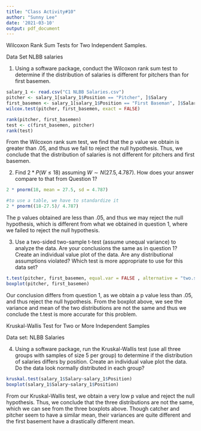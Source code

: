 ```yaml
---
title: "Class Activity#10"
author: "Sunny Lee"
date: '2021-03-10'
output: pdf_document
---
```


Wilcoxon Rank Sum Tests for Two Independent Samples.

Data Set NLBB salaries

1) Using a software package, conduct the Wilcoxon rank sum test to determine if the distribution of salaries is different for pitchers than for first basemen.
```r
salary_1 <- read.csv("C1 NLBB Salaries.csv")
pitcher <- salary_1[salary_1$Position == "Pitcher", ]$Salary
first_basemen <- salary_1[salary_1$Position == "First Baseman", ]$Salary
wilcox.test(pitcher, first_basemen, exact = FALSE)

rank(pitcher, first_basemen)
test <- c(first_basemen, pitcher)
rank(test) 

```
From the Wilcoxon rank sum test, we find that the p value we obtain is greater than .05, and thus we fail to reject the null hypothesis. Thus, we conclude that the distribution of salaries is not different for pitchers and first basemen. 

2) Find $2*P(W\leq 18)$ assuming $W\sim N(27.5, 4.787)$. How does your answer compare to that from Question 1?

```r
2 * pnorm(18, mean = 27.5, sd = 4.787)

#to use a table, we have to standardize it
2 * pnorm((18-27.5)/ 4.787)
```
The p values obtained are less than .05, and thus we may reject the null hypothesis, which is different from what we obtained in question 1, where we failed to reject the null hypothesis. 

3) Use a two-sided two-sample t-test (assume unequal variance) to analyze the data. Are your conclusions the same as in question 1? Create an individual value plot of the data. Are any distributional assumptions violated? Which test is more appropriate to use for this data set?

```r
t.test(pitcher, first_basemen, equal.var = FALSE , alternative = "two.sided")
boxplot(pitcher, first_basemen)
```
Our conclusion differs from question 1, as we obtain a p value less than .05, and thus reject the null hypothesis. From the boxplot above, we see the variance and mean of the two distributions are not the same and thus we conclude the t.test is more accurate for this problem. 

Kruskal-Wallis Test for Two or More Independent Samples

Data set: NLBB Salaries

4) Using a software package, run the Kruskal-Wallis test (use all three groups with samples of size 5 per group) to determine if the distribution of salaries differs by position. Create an individual value plot the data. Do the data look normally distributed in each group?
```r
kruskal.test(salary_1$Salary~salary_1$Position)
boxplot(salary_1$Salary~salary_1$Position)
```
From our Kruskal-Wallis test, we obtain a very low p value and reject the null hypothesis. Thus, we conclude that the three distributions are not the same, which we can see from the three boxplots above. Though catcher and pitcher seem to have a similar mean, their variances are quite different and the first basement have a drastically different mean. 
